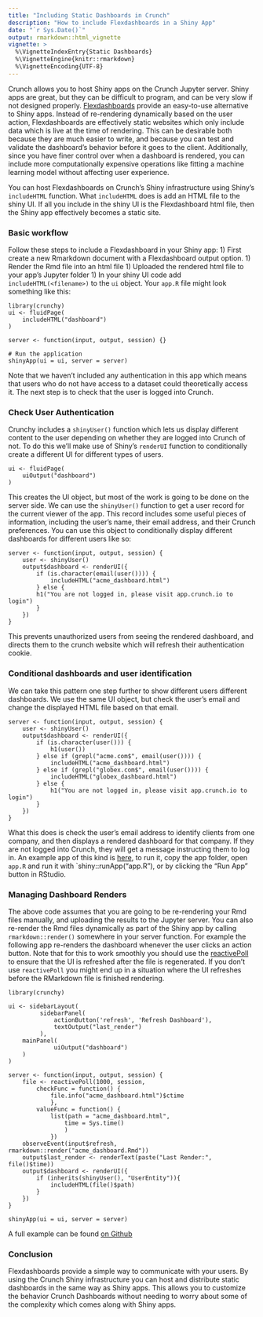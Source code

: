 ```yaml
---
title: "Including Static Dashboards in Crunch"
description: "How to include Flexdashboards in a Shiny App"
date: "`r Sys.Date()`"
output: rmarkdown::html_vignette
vignette: >
  %\VignetteIndexEntry{Static Dashboards}
  %\VignetteEngine{knitr::rmarkdown}
  %\VignetteEncoding{UTF-8}
---
```


Crunch allows you to host Shiny apps on the Crunch Jupyter server. Shiny apps are great, but they can be difficult to program, and can be very slow if not designed properly. [Flexdashboards](https://rmarkdown.rstudio.com/flexdashboard/) provide an easy-to-use alternative to Shiny apps. Instead of re-rendering dynamically based on the user action, Flexdashboards are effectively static websites which only include data which is live at the time of rendering. This can be desirable both because they are much easier to write, and because you can test and validate the dashboard's behavior before it goes to the client. Additionally, since you have finer control over when a dashboard is rendered, you can include more computationally expensive operations like fitting a machine learning model without affecting user experience.

You can host Flexdashboards on Crunch's Shiny infrastructure using Shiny's `includeHTML` function. What `includeHTML` does is add an HTML file to the shiny UI. If all you include in the shiny UI is the Flexdashboard html file, then the Shiny app effectively becomes a static site. 

### Basic workflow
Follow these steps to include a Flexdashboard in your Shiny app: 
1) First create a new Rmarkdown document with a Flexdashboard output option. 
1) Render the Rmd file into an html file
1) Uploaded the rendered html file to your app's Jupyter folder
1) In your shiny UI code add `includeHTML(<filename>)` to the `ui` object. Your `app.R` file might look something like this:

```
library(crunchy)
ui <- fluidPage(
    includeHTML("dashboard")
)

server <- function(input, output, session) {}

# Run the application 
shinyApp(ui = ui, server = server)
```
Note that we haven't included any authentication in this app which means that users who do not have access to a dataset could theoretically access it. The next step is to check that the user is logged into Crunch. 

### Check User Authentication

Crunchy includes a `shinyUser()` function which lets us display different content to the user depending on whether they are logged into Crunch of not. To do this we'll make use of Shiny's `renderUI` function to conditionally create a different UI for different types of users.

```
ui <- fluidPage(
    uiOutput("dashboard")
)
```

This creates the UI object, but most of the work is going to be done on the server side. We can use the `shinyUser()` function to get a user record for the current viewer of the app. This record includes some useful pieces of information, including the user's name, their email address, and their Crunch preferences. You can use this object to conditionally display different dashboards for different users like so: 

```
server <- function(input, output, session) {
    user <- shinyUser()
    output$dashboard <- renderUI({
        if (is.character(email(user()))) {
            includeHTML("acme_dashboard.html")
        } else {
        h1("You are not logged in, please visit app.crunch.io to login")
        }
    })
}
```

This prevents unauthorized users from seeing the rendered dashboard, and directs them to the crunch website which will refresh their authentication cookie. 

### Conditional dashboards and user identification

We can take this pattern one step further to show different users different dashboards. We use the same UI object, but check the user's email and change the displayed HTML file based on that email. 

```
server <- function(input, output, session) {
    user <- shinyUser()
    output$dashboard <- renderUI({
        if (is.character(user())) {
            h1(user())
        } else if (grepl("acme.com$", email(user()))) {
            includeHTML("acme_dashboard.html")
        } else if (grepl("globex.com$", email(user()))) {
            includeHTML("globex_dashboard.html")
        } else {
            h1("You are not logged in, please visit app.crunch.io to login")
        }
    })
}
```
What this does is check the user's email address to identify clients from one company, and then displays a rendered dashboard for that company. If they are not logged into Crunch, they will get a message instructing them to log in. An example app of this kind is  [here](https://github.com/Crunch-io/crunchy/tree/master/inst/example_apps/rmd_dashboard_app), to run it, copy the app folder, open `app.R` and run it with `shiny::runApp("app.R"), or by clicking the "Run App" button in RStudio. 

### Managing Dashboard Renders

The above code assumes that you are going to be re-rendering your Rmd files manually, and uploading the results to the Jupyter server. You can also re-render the Rmd files dynamically as part of the Shiny app by calling `rmarkdown::render()` somewhere in your server function. For example the following app re-renders the dashboard whenever the user clicks an action button. Note that for this to work smoothly you should use the [reactivePoll](https://shiny.rstudio.com/reference/shiny/1.0.2/reactivePoll.html) to ensure that the UI is refreshed after the file is regenerated. If you don't use `reactivePoll` you might end up in a situation where the UI refreshes before the RMarkdown file is finished rendering. 

```
library(crunchy)

ui <- sidebarLayout(
         sidebarPanel(
             actionButton('refresh', 'Refresh Dashboard'),
             textOutput("last_render")
         ),
    mainPanel(
             uiOutput("dashboard")
    )
)

server <- function(input, output, session) {
    file <- reactivePoll(1000, session,
        checkFunc = function() {
            file.info("acme_dashboard.html")$ctime
            }, 
        valueFunc = function() {
            list(path = "acme_dashboard.html",
                time = Sys.time()
                )
            })
    observeEvent(input$refresh, rmarkdown::render("acme_dashboard.Rmd"))
    output$last_render <- renderText(paste("Last Render:", file()$time))
    output$dashboard <- renderUI({
        if (inherits(shinyUser(), "UserEntity")){
            includeHTML(file()$path)
        }
    })
}

shinyApp(ui = ui, server = server)
```

A full example can be found [on Github](https://github.com/Crunch-io/crunchy/tree/master/inst/example_apps/dynamic_render_app)

### Conclusion

Flexdashboards provide a simple way to communicate with your users. By using the Crunch Shiny infrastructure you can host and distribute static dashboards in the same way as Shiny apps. This allows you to customize the behavior Crunch Dashboards without needing to worry about some of the complexity which comes along with Shiny apps. 